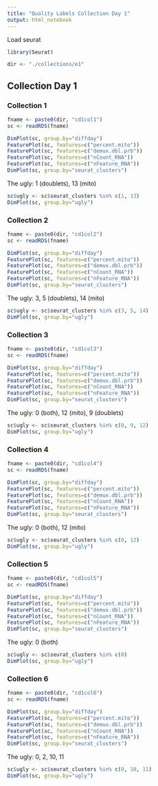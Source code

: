 ```yaml
---
title: "Quality Labels Collection Day 1"
output: html_notebook
---
```


Load seurat
```r
library(Seurat)
```

```r
dir <- "./collections/e1"
```
## Collection Day 1

### Collection 1
```r
fname <- paste0(dir, "cd1col1")
sc <- readRDS(fname)
```

```r
DimPlot(sc, group.by="diffday")
FeaturePlot(sc, features=c("percent.mito"))
FeaturePlot(sc, features=c("demux.dbl.prb"))
FeaturePlot(sc, features=c("nCount_RNA"))
FeaturePlot(sc, features=c("nFeature_RNA"))
DimPlot(sc, group.by="seurat_clusters")
```

The ugly: 1 (doublets), 13 (mito)
```r
sc$ugly <- sc$seurat_clusters %in% c(1, 13)
DimPlot(sc, group.by="ugly")
```

### Collection 2
```r
fname <- paste0(dir, "cd1col2")
sc <- readRDS(fname)
```

```r
DimPlot(sc, group.by="diffday")
FeaturePlot(sc, features=c("percent.mito"))
FeaturePlot(sc, features=c("demux.dbl.prb"))
FeaturePlot(sc, features=c("nCount_RNA"))
FeaturePlot(sc, features=c("nFeature_RNA"))
DimPlot(sc, group.by="seurat_clusters")
```

The ugly: 3, 5 (doublets), 14 (mito)
```r
sc$ugly <- sc$seurat_clusters %in% c(3, 5, 14)
DimPlot(sc, group.by="ugly")
```

### Collection 3
```r
fname <- paste0(dir, "cd1col3")
sc <- readRDS(fname)
```

```r
DimPlot(sc, group.by="diffday")
FeaturePlot(sc, features=c("percent.mito"))
FeaturePlot(sc, features=c("demux.dbl.prb"))
FeaturePlot(sc, features=c("nCount_RNA"))
FeaturePlot(sc, features=c("nFeature_RNA"))
DimPlot(sc, group.by="seurat_clusters")
```

The ugly: 0 (both), 12 (mito), 9 (doublets)
```r
sc$ugly <- sc$seurat_clusters %in% c(0, 9, 12)
DimPlot(sc, group.by="ugly")
```

### Collection 4
```r
fname <- paste0(dir, "cd1col4")
sc <- readRDS(fname)
```

```r
DimPlot(sc, group.by="diffday")
FeaturePlot(sc, features=c("percent.mito"))
FeaturePlot(sc, features=c("demux.dbl.prb"))
FeaturePlot(sc, features=c("nCount_RNA"))
FeaturePlot(sc, features=c("nFeature_RNA"))
DimPlot(sc, group.by="seurat_clusters")
```

The ugly: 0 (both), 12 (mito)
```r
sc$ugly <- sc$seurat_clusters %in% c(0, 12)
DimPlot(sc, group.by="ugly")
```

### Collection 5
```r
fname <- paste0(dir, "cd1col5")
sc <- readRDS(fname)
```

```r
DimPlot(sc, group.by="diffday")
FeaturePlot(sc, features=c("percent.mito"))
FeaturePlot(sc, features=c("demux.dbl.prb"))
FeaturePlot(sc, features=c("nCount_RNA"))
FeaturePlot(sc, features=c("nFeature_RNA"))
DimPlot(sc, group.by="seurat_clusters")
```

The ugly: 0 (both)
```r
sc$ugly <- sc$seurat_clusters %in% c(0)
DimPlot(sc, group.by="ugly")
```

### Collection 6
```r
fname <- paste0(dir, "cd1col6")
sc <- readRDS(fname)
```

```r
DimPlot(sc, group.by="diffday")
FeaturePlot(sc, features=c("percent.mito"))
FeaturePlot(sc, features=c("demux.dbl.prb"))
FeaturePlot(sc, features=c("nCount_RNA"))
FeaturePlot(sc, features=c("nFeature_RNA"))
DimPlot(sc, group.by="seurat_clusters")
```

The ugly: 0, 2, 10, 11
```r
sc$ugly <- sc$seurat_clusters %in% c(0, 10, 11)
DimPlot(sc, group.by="ugly")
```

